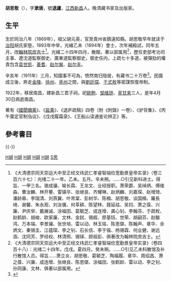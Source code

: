 '''胡思敬'''（{{bd|1869年||1922年|catIdx=H胡}}），字'''漱唐'''，號'''退廬'''，[[江西|江西]][[新昌|新昌]]人。晚清藏书家及出版家。

== 生平 ==
生於同治八年（1869年），祖父胡元英，官至貴州省鎮遠知縣。胡思敬早年就读于[[治阳|治阳]]胡氏家塾，1893年中举，光緒乙未（1894年）會士，次年補殿試，同年五月，改[[翰林院|翰林院]][[庶吉士|庶吉士]]<ref>《大清德宗同天崇运大中至正经文纬武仁孝睿智端俭宽勤景皇帝实录》（卷三百六十七）：光绪二十一年。乙未。五月。辛未朔。……○引见新科进士。得旨、一甲三名。骆成骧、喻长霖、王龙文、业经授职。萧荣爵、吴绰炳、傅维森、曹汝麟、林开謩、雷镇华、张继良、齐耀琳、赵炳麟、刘嘉琛、赵增琦、潘龄皋、李瑞清、刘燕翼、叶芾棠、彭树华、陈楠、胡思敬、谈国楫、羅長裿、谢馨、朱永观、刘汝骥、何莘耕、陈望林、聂延祜、吴钧、萧之葆、兴廉、尹庆举、戴展诚、涂福田、葛毓芝、成连增、龚心钊、李翰芬、于疏枚、赵鹤龄、胡峻、欧家廉、文林、金鉽、锡嘏、廖基钰、世荣、胡嗣芬、赵黻鸿、万本端、李景骧、张世培、雷以动、林玉铭、陈恩棨、陈翰声、章华、余炳文、秦锡圭、江蕴琛、李之钊、石长信、李于锴、杨锡霖、何业健、谢远涵、沈同芳、罗经权、林清照、锡铎、顾祖彭、俱著改为翰林院庶吉士。</ref>。光緒二十四年四月，散館，著以部属用<ref>《大清德宗同天崇运大中至正经文纬武仁孝睿智端俭宽勤景皇帝实录》（卷四百十八）：光绪二十四年。戊戌。夏四月。癸未朔。……○引见乙未科散馆及补行散馆人员。得旨……萧立炎、胡思敬、葛毓芝、陶福履、章华、周绍昌、萧之葆、兴廉、成连增、张继良、陈恩棨、涂福田、张鹤龄、雷以动、李之钊、孙同康、文林、俱著以部属用。</ref>，歷任吏部考功司主事、遼沈道監察御史、廣東道監察御史，御史任内，上疏七十多道，被彈劾的權貴包含[[袁世凯|袁世凯]]、[[善耆|善耆]]、[[赵尔巽|赵尔巽]]、[[赵尔丰|赵尔丰]]。

辛亥年（1911年）三月，知國事不可為，愤然南归隐居，有藏书二十万卷<ref>{{cite book |editor=江西省出版志编纂委员会 |title=《江西省出版志》 |date=1998年12月 |publisher=[[江西人民出版社|江西人民出版社]] |isbn=7210020837 |page=第4页}}</ref>。民國成立後，奔走[[金陵|金陵]]、[[徐州|徐州]]、[[兗州|兗州]]之間，與[[劉廷琛|劉廷琛]]、[[于式枚|于式枚]]等密謀恢復帝制。

1922年，移居南昌，建新昌三君子祠，祀[[姚勉|姚勉]]、[[邹维琏|邹维琏]]、[[吴甘来|吴甘来]]三人，是年4月30日病逝南昌。

著有《[[國聞備乘|國聞備乘]]》、《[[盐乘|盐乘]]》、《退庐疏稿》四卷（附《附錄》一卷）、《驴背集》、《丙午厘定官制刍议》、《戊戌履霜录》、《王船山读通鉴论辨正》等。

==參考書目==
{{reflist|2}}
{{-}}
{{光緒二十一年乙未科殿試金榜}}
{{Authority control}}
{{DEFAULTSORT:Hu胡}}
[[Category:清朝翰林院庶吉士|H胡]]
[[Category:清朝吏部主事|H胡]]
[[Category:清朝監察御史|H胡]]
[[Category:清朝藏書家|H胡]]
[[Category:新昌人|H胡]]
[[Category:胡姓|S思]]